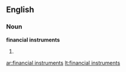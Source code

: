 ==English==

===Noun===
'''financial instruments'''

# {{plural of|[[financial instrument]]}}

[[ar:financial instruments]]
[[lt:financial instruments]]